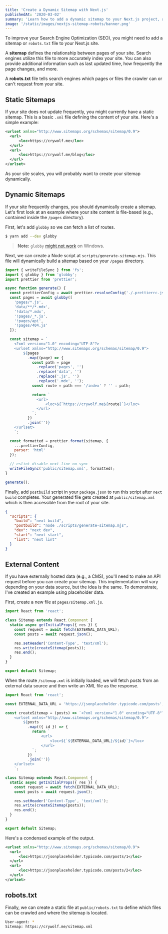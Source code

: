 ```yaml
---
title: 'Create a Dynamic Sitemap with Next.js'
publishedAt: '2020-03-02'
summary: 'Learn how to add a dynamic sitemap to your Next.js project, along with a robots.txt file for optimal SEO.'
image: '/static/images/nextjs-sitemap-robots/banner.png'
---
```


To improve your Search Engine Optimization (SEO), you might need to add a sitemap or `robots.txt` file to your Next.js site.

A **sitemap** defines the relationship between pages of your site. Search engines utilize
this file to more accurately index your site. You can also provide additional information
such as last updated time, how frequently the page changes, and more.

A **robots.txt** file tells search engines which pages or files the crawler can or can't request from your site.

## Static Sitemaps

If your site does not update frequently, you might currently have a static sitemap.
This is a basic `.xml` file defining the content of your site. Here's a simple example:

```xml
<urlset xmlns="http://www.sitemaps.org/schemas/sitemap/0.9">
  <url>
      <loc>https://crywolf.me</loc>
  </url>
  <url>
      <loc>https://crywolf.me/blog</loc>
  </url>
</urlset>
```

As your site scales, you will probably want to create your sitemap dynamically.

## Dynamic Sitemaps

If your site frequently changes, you should dynamically create a sitemap.
Let's first look at an example where your site content is file-based (e.g., contained inside the `/pages` directory).

First, let's add `globby` so we can fetch a list of routes.

```bash
$ yarn add --dev globby
```

> **Note:** `globby` [might not work](https://github.com/leerob/crywolf.me/issues/293) on Windows.

Next, we can create a Node script at `scripts/generate-sitemap.mjs`.
This file will dynamically build a sitemap based on your `/pages` directory.

```js
import { writeFileSync } from 'fs';
import { globby } from 'globby';
import prettier from 'prettier';

async function generate() {
  const prettierConfig = await prettier.resolveConfig('./.prettierrc.js');
  const pages = await globby([
    'pages/*.js',
    'data/**/*.mdx',
    '!data/*.mdx',
    '!pages/_*.js',
    '!pages/api',
    '!pages/404.js'
  ]);

  const sitemap = `
    <?xml version="1.0" encoding="UTF-8"?>
    <urlset xmlns="http://www.sitemaps.org/schemas/sitemap/0.9">
        ${pages
          .map((page) => {
            const path = page
              .replace('pages', '')
              .replace('data', '')
              .replace('.js', '')
              .replace('.mdx', '');
            const route = path === '/index' ? '' : path;

            return `
              <url>
                  <loc>${`https://crywolf.me${route}`}</loc>
              </url>
            `;
          })
          .join('')}
    </urlset>
    `;

  const formatted = prettier.format(sitemap, {
    ...prettierConfig,
    parser: 'html'
  });

  // eslint-disable-next-line no-sync
  writeFileSync('public/sitemap.xml', formatted);
}

generate();
```

Finally, add `postbuild` script in your `package.json` to run this script after `next build` completes.
Your generated file gets created at `public/sitemap.xml` which is then accessible from the root of your site.

```json
{
  "scripts": {
    "build": "next build",
    "postbuild": "node ./scripts/generate-sitemap.mjs",
    "dev": "next dev",
    "start": "next start",
    "lint": "next lint"
  }
}
```

## External Content

If you have externally hosted data (e.g., a CMS), you'll need to make an API request
before you can create your sitemap. This implementation will vary depending on your data source,
but the idea is the same. To demonstrate, I've created an example using placeholder data.

First, create a new file at `pages/sitemap.xml.js`.

```js
import React from 'react';

class Sitemap extends React.Component {
  static async getInitialProps({ res }) {
    const request = await fetch(EXTERNAL_DATA_URL);
    const posts = await request.json();

    res.setHeader('Content-Type', 'text/xml');
    res.write(createSitemap(posts));
    res.end();
  }
}

export default Sitemap;
```

When the route `/sitemap.xml` is initially loaded, we will fetch posts from an external data source
and then write an XML file as the response.

```js
import React from 'react';

const EXTERNAL_DATA_URL = 'https://jsonplaceholder.typicode.com/posts';

const createSitemap = (posts) => `<?xml version="1.0" encoding="UTF-8"?>
    <urlset xmlns="http://www.sitemaps.org/schemas/sitemap/0.9">
        ${posts
          .map(({ id }) => {
            return `
                <url>
                    <loc>${`${EXTERNAL_DATA_URL}/${id}`}</loc>
                </url>
            `;
          })
          .join('')}
    </urlset>
    `;

class Sitemap extends React.Component {
  static async getInitialProps({ res }) {
    const request = await fetch(EXTERNAL_DATA_URL);
    const posts = await request.json();

    res.setHeader('Content-Type', 'text/xml');
    res.write(createSitemap(posts));
    res.end();
  }
}

export default Sitemap;
```

Here's a condensed example of the output.

```xml
<urlset xmlns="http://www.sitemaps.org/schemas/sitemap/0.9">
  <url>
      <loc>https://jsonplaceholder.typicode.com/posts/1</loc>
  </url>
  <url>
      <loc>https://jsonplaceholder.typicode.com/posts/2</loc>
  </url>
</urlset>
```

## robots.txt

Finally, we can create a static file at `public/robots.txt` to define which
files can be crawled and where the sitemap is located.

```bash
User-agent: *
Sitemap: https://crywolf.me/sitemap.xml
```
